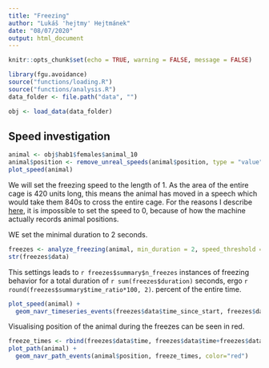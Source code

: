 ```yaml
---
title: "Freezing"
author: "Lukáš 'hejtmy' Hejtmánek"
date: "08/07/2020"
output: html_document
---
```


```r
knitr::opts_chunk$set(echo = TRUE, warning = FALSE, message = FALSE)

library(fgu.avoidance)
source("functions/loading.R")
source("functions/analysis.R")
data_folder <- file.path("data", "")

obj <- load_data(data_folder)
```

## Speed investigation

```r
animal <- obj$hab1$females$animal_10
animal$position <- remove_unreal_speeds(animal$position, type = "value", cutoff = 500)
plot_speed(animal)
```
We will set the freezing speed to the length of 1. As the area of the entire cage is 420 units long, this means the animal has moved in a speech which would take them 840s to cross the entire cage. For the reasons I describe [here](http://hejtmy.com/fgu-avoidance/articles/freezing.html), it is impossible to set the speed to 0, because of how the machine actually records animal positions.

WE set the minimal duration to 2 seconds.


```r
freezes <- analyze_freezing(animal, min_duration = 2, speed_threshold = 1)
str(freezes$data)
```
This settings leads to `r freezes$summary$n_freezes` instances of freezing behavior for a total duration of `r sum(freezes$duration)` seconds, ergo `r round(freezes$summary$time_ratio*100, 2)`. percent of the entire time.

```r
plot_speed(animal) +
  geom_navr_timeseries_events(freezes$data$time_since_start, freezes$data$duration, color = "red")
```

Visualising position of the animal during the freezes can be seen in red.

```r
freeze_times <- rbind(freezes$data$time, freezes$data$time+freezes$data$duration)
plot_path(animal) +
  geom_navr_path_events(animal$position, freeze_times, color="red")
```